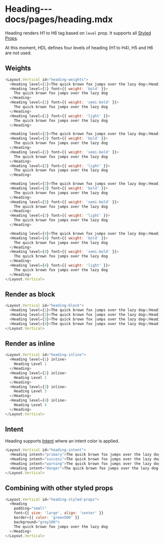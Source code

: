 # Heading---docs/pages/heading.mdx

Heading renders H1 to H6 tag based on `level` prop. It supports all [Styled Props](/styled-props).

At this moment, HDL defines four levels of heading (H1 to H4), H5 and H6 are not used.

## Weights

```js live
<Layout.Vertical id="heading-weights">
  <Heading level={1}>The quick brown fox jumps over the lazy dog</Heading>
  <Heading level={1} font={{ weight: 'bold' }}>
    The quick brown fox jumps over the lazy dog
  </Heading>
  <Heading level={1} font={{ weight: 'semi-bold' }}>
    The quick brown fox jumps over the lazy dog
  </Heading>
  <Heading level={1} font={{ weight: 'light' }}>
    The quick brown fox jumps over the lazy dog
  </Heading>

  <Heading level={2}>The quick brown fox jumps over the lazy dog</Heading>
  <Heading level={2} font={{ weight: 'bold' }}>
    The quick brown fox jumps over the lazy dog
  </Heading>
  <Heading level={2} font={{ weight: 'semi-bold' }}>
    The quick brown fox jumps over the lazy dog
  </Heading>
  <Heading level={2} font={{ weight: 'light' }}>
    The quick brown fox jumps over the lazy dog
  </Heading>

  <Heading level={3}>The quick brown fox jumps over the lazy dog</Heading>
  <Heading level={3} font={{ weight: 'bold' }}>
    The quick brown fox jumps over the lazy dog
  </Heading>
  <Heading level={3} font={{ weight: 'semi-bold' }}>
    The quick brown fox jumps over the lazy dog
  </Heading>
  <Heading level={3} font={{ weight: 'light' }}>
    The quick brown fox jumps over the lazy dog
  </Heading>

  <Heading level={4}>The quick brown fox jumps over the lazy dog</Heading>
  <Heading level={4} font={{ weight: 'bold' }}>
    The quick brown fox jumps over the lazy dog
  </Heading>
  <Heading level={4} font={{ weight: 'semi-bold' }}>
    The quick brown fox jumps over the lazy dog
  </Heading>
  <Heading level={4} font={{ weight: 'light' }}>
    The quick brown fox jumps over the lazy dog
  </Heading>
</Layout.Vertical>
```

## Render as block

```js live
<Layout.Vertical id="heading-block">
  <Heading level={1}>The quick brown fox jumps over the lazy dog</Heading>
  <Heading level={2}>The quick brown fox jumps over the lazy dog</Heading>
  <Heading level={3}>The quick brown fox jumps over the lazy dog</Heading>
  <Heading level={4}>The quick brown fox jumps over the lazy dog</Heading>
</Layout.Vertical>
```

## Render as inline

```js live
<Layout.Vertical id="heading-inline">
  <Heading level={1} inline>
    Heading Level 1
  </Heading>
  <Heading level={2} inline>
    Heading Level 2
  </Heading>
  <Heading level={3} inline>
    Heading Level 3
  </Heading>
  <Heading level={4} inline>
    Heading Level 4
  </Heading>
</Layout.Vertical>
```

## Intent

Heading supports [Intent](/intent) where an intent color is applied.

```js live
<Layout.Vertical id="heading-intent">
  <Heading intent="primary">The quick brown fox jumps over the lazy dog</Heading>
  <Heading intent="success">The quick brown fox jumps over the lazy dog</Heading>
  <Heading intent="warning">The quick brown fox jumps over the lazy dog</Heading>
  <Heading intent="danger">The quick brown fox jumps over the lazy dog</Heading>
</Layout.Vertical>
```

## Combining with other styled props

```js live=true
<Layout.Vertical id="heading-styled-props">
  <Heading
    padding="small"
    font={{ size: 'large', align: 'center' }}
    border={{ color: 'green500' }}
    background="grey100">
    The quick brown fox jumps over the lazy dog
  </Heading>
</Layout.Vertical>
```
